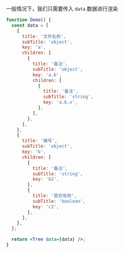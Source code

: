 一般情况下，我们只需要传入 `data` 数据进行渲染

```jsx
function Demo() {
  const data = [
    {
      title: '文件名称',
      subTitle: 'object',
      key: 'a',
      children: [
        {
          title: '备注',
          subTitle: 'object',
          key: 'a.b',
          children: [
            {
              title: '备注',
              subTitle: 'string',
              key: 'a.b.x',
            },
          ],
        },
      ],
    },
    {
      title: '编号',
      subTitle: 'object',
      key: 'b',
      children: [
        {
          title: '备注',
          subTitle: 'string',
          key: 'b2',
        },
        {
          title: '是否有效',
          subTitle: 'boolean',
          key: 'c2',
        },
      ],
    },
  ];

  return <Tree data={data} />;
}
```
